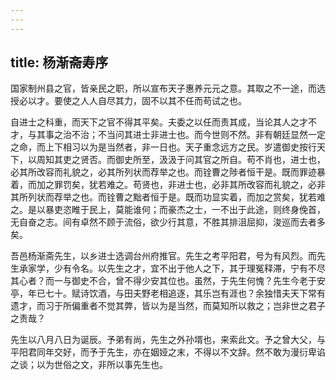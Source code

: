 ```yaml
---
---
---
```

title: 杨渐斋寿序
---



国家制州县之官，皆亲民之职，所以宣布天子惠养元元之意。其取之不一途，而选授必以才。要使之人人自尽其力，固不以其不任而苟试之也。

自进士之科重，而天下之官不得其平矣。夫委之以任而责其成，当论其人之才不才，与其事之治不治；不当问其进士非进士也。而今世则不然。非有朝廷显然一定之命，而上下相习以为是当然者，非一日也。天子重念远方之民。岁遣御史按行天下，以周知其吏之贤否。而御史所至，汲汲于问其官之所自。苟不肖也，进士也，必其所改容而礼貌之，必其所列状而荐举之也。而铨曹之陟者恒干是。既而罪迹暴着，而加之罪罚矣，犹若难之。苟贤也，非进士也，必非其所改容而礼貌之，必非其所列状而荐举之也。而铨曹之黜者恒于是。既而功显实着，而加之赏矣，犹若难之。是以暴吏恣睢于民上，莫能谁何；而豪杰之士，一不出于此途，则终身俛首，无自奋之志。间有卓然不顾于流俗，欲少行其意，不胜其排沮屈抑，浚巡而去者多矣。

吾邑杨渐斋先生，以乡进士选调台州府推官。先生之考平阳君，号为有风烈。而先生承家学，少有令名。以先生之才，宜不出于他人之下，其于理冤释滞，宁有不尽其心者？而一与御史不合，曾不得少安其位也。虽然，于先生何愧？先生今老于安亭，年已七十。赋诗饮酒，与田夫野老相追逐，其乐岂有涯也？余独惜夫天下常有遗才，而习于所偏重者不觉其弊，皆以为是当然，而莫知所以救之；岂非世之君子之责哉？

先生以八月八日为诞辰。予弟有尚，先生之外孙壻也，来索此文。予之曾大父，与平阳君同年交好，而予于先生，亦在姻娅之末，不得以不文辞。然不敢为漫衍卑谄之谈；以为世俗之文，非所以事先生也。